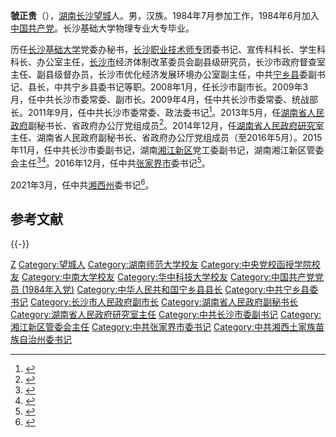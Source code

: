 {{Infobox officeholder
| 图像        = 
| 图像说明    = 
| 职务        = [[中国共产党湘西土家族苗族自治州委员会|中国共产党湘西土家族苗族自治州委员会]]书记
| 就任日期    = 2021年3月
| 卸任日期    = 
| 前任        = [[叶红专|叶红专]]
| 继任        = 
| 职务1       = 张家界市市人大常委会主任
| 就任日期1   = 2017年1月
| 卸任日期1   = 2021年3月
| 前任1       = [[朱国军|朱国军]]
| 继任1       = 
| 职务2       = [[中国共产党张家界市委员会|中国共产党张家界市委员会]]书记
| 就任日期2   = 2016年12月
| 卸任日期2   = 2021年3月
| 前任2       = [[杨光荣|杨光荣]]
| 继任2       = [[刘革安|刘革安]]
| 职务3       = [[中国共产党长沙市委员会|中国共产党长沙市委员会]]副书记
| 就任日期3   = 2015年11月
| 卸任日期3   = 2016年12月
| 前任3       = 
| 继任3       = 
| 书记3       = [[易炼红|易炼红]]
| 职务4       = [[湖南省人民政府|湖南省人民政府]]副秘书长
| 就任日期4   = 2013年3月
| 卸任日期4   = 2016年5月
| 前任4       = 
| 继任4       = 
| 职务5       = [[长沙市人民政府|长沙市人民政府]]副市长
| 就任日期5   = 2008年1月
| 卸任日期5   = 2009年3月
| 前任5       = 
| 继任5       = 
| 1blankname5 = 市长
| 1namedata5  = [[张剑飞|张剑飞]]
| 职务6       = [[中国共产党宁乡市委员会|中国共产党宁乡县委员会]]书记
| 就任日期6   = 2004年2月
| 卸任日期6   = 2008年1月
| 前任6       = [[徐湘平|徐湘平]]
| 继任6       = [[黎石秋|黎石秋]]
| 职务7       = [[宁乡市人民政府|宁乡县人民政府]]县长
| 就任日期7   = 2000年10月
| 卸任日期7   = 2004年2月
| 前任7       = 徐湘平
| 继任7       = 黎石秋
| 姓名        = 虢正贵
| 原名        = 
| 出生日期    = {{birth year and age|1964|09}}
| 出生地点    = {{PRC}}[[湖南省|湖南省]][[长沙市|长沙市]][[望城区|望城县]]
| 逝世日期    = <!-- {{death date and age|}}（死亡在前，出生在后）{{death year and age| }} -->
| 逝世地点    = 
| 政党        = {{CPC}}
| 职业        = 官员
| 父母        = 
| 配偶        = <!--{{marriage|姓名|}} -->
| 子女        = 
| 亲属        = 
| 信仰        = 
| 母校        = [[湖南师范大学|湖南师范大学]]<br>[[中共中央党校|中共中央党校]]<br>[[中南大学|中南大学]]<br>[[华中科技大学|华中科技大学]]
| 网站        = 
| 签名        = 
| 脚注        = 
}}
'''虢正贵'''（{{bd|1964年|9月||catIdx=Guo虢}}），[[湖南省|湖南]][[长沙市|长沙]][[望城区|望城]]人。男，汉族。1984年7月参加工作，1984年6月加入[[中国共产党|中国共产党]]。长沙基础大学物理专业大专毕业。

历任[[长沙基础大学|长沙基础大学]]党委办秘书，[[长沙职业技术师专|长沙职业技术师专]]团委书记、宣传科科长、学生科科长、办公室主任，[[长沙市|长沙市]]经济体制改革委员会副县级研究员，长沙市政府督查室主任、副县级督办员，长沙市优化经济发展环境办公室副主任，中共[[宁乡县|宁乡县]]委副书记、县长，中共宁乡县委书记等职。2008年1月，任长沙市副市长。2009年3月，任中共长沙市委常委、副市长。2009年4月，任中共长沙市委常委、统战部长。2011年9月，任中共长沙市委常委、政法委书记<ref>{{cite news|title=湖南省委任免一批干部 虢正贵任长沙市委政法委书记|url=http://politics.people.com.cn/GB/41223/15784486.html|accessdate=2016-05-27|newspaper=人民网|archive-date=2012-01-16|archive-url=https://web.archive.org/web/20120116214455/http://politics.people.com.cn/GB/41223/15784486.html|dead-url=no}}</ref>。2013年5月，任[[湖南省人民政府|湖南省人民政府]]副秘书长、省政府办公厅党组成员<ref>{{cite news|title=湖南任免向曙光、曹炯芳、虢正贵、邓立佳、李荐国等职务|url=http://district.ce.cn/newarea/sddy/201305/21/t20130521_24403134.shtml|accessdate=2016-05-27|newspaper=中国经济网|archive-date=2016-01-07|archive-url=https://web.archive.org/web/20160107004735/http://district.ce.cn/newarea/sddy/201305/21/t20130521_24403134.shtml|dead-url=no}}</ref>。2014年12月，任[[湖南省人民政府研究室|湖南省人民政府研究室]]主任、湖南省人民政府副秘书长、省政府办公厅党组成员（至2016年5月）。2015年11月，任中共长沙市委副书记，湖南[[湘江新区|湘江新区]]党工委副书记，湖南湘江新区管委会主任<ref>{{cite news|title=虢正贵任湖南长沙市委副书记，提名湘江新区管委会主任|url=http://www.thepaper.cn/newsDetail_forward_1403582|accessdate=2016-05-27|newspaper=澎湃新闻|archive-date=2020-04-04|archive-url=https://web.archive.org/web/20200404032306/http://www.thepaper.cn/newsDetail_forward_1403582|dead-url=no}}</ref><ref>{{cite news|title=湖南任免周义祥、毛健刚、彭君晖、王建华、齐绍武、罗闰良等职务|url=http://district.ce.cn/newarea/sddy/201512/28/t20151228_7910648.shtml|accessdate=2016-05-27|newspaper=中国经济网|archive-date=2016-12-20|archive-url=https://web.archive.org/web/20161220102454/http://district.ce.cn/newarea/sddy/201512/28/t20151228_7910648.shtml|dead-url=no}}</ref>。2016年12月，任中共[[张家界市|张家界市]]委书记<ref>{{cite web|accessdate=2016-12-05|url=http://www.thepaper.cn/newsDetail_forward_1573312|title=虢正贵拟任湖南张家界市委书记，瞿海拟任益阳市委书记|publisher=澎湃新闻|archive-date=2016-12-20|archive-url=https://web.archive.org/web/20161220091652/http://www.thepaper.cn/newsDetail_forward_1573312|dead-url=no}}</ref>。

2021年3月，任中共[[湘西州|湘西州]]委书记<ref>{{Cite web|title=虢正贵任湘西州委书记 叶红专不再兼任(简历)_中国经济网——国家经济门户|url=http://district.ce.cn/newarea/sddy/202103/21/t20210321_36397561.shtml|accessdate=2021-03-21|work=district.ce.cn|archive-date=2021-03-23|archive-url=https://web.archive.org/web/20210323145343/http://district.ce.cn/newarea/sddy/202103/21/t20210321_36397561.shtml|dead-url=no}}</ref>。

==参考文献==
{{reflist}}

{{-}}
{{start box}}
{{s-ppo|cpc}}
{{s-before|[[叶红专|叶红专]]}}
{{s-title|[[中国共产党湘西土家族苗族自治州委员会|中国共产党湘西土家族苗族自治州委员会]]书记|2021年3月－}} 
{{s-inc}}
{{s-before|[[杨光荣|杨光荣]]}}
{{s-title|[[中国共产党张家界市委员会|中国共产党张家界市委员会]]书记|2016年12月－2021年3月}}
{{s-after|[[刘革安|刘革安]]}}
{{s-before|[[徐湘平|徐湘平]]}}
{{s-title|[[中国共产党宁乡市委员会|中国共产党宁乡县委员会]]书记|2004年2月－2008年1月}}
{{s-after|[[黎石秋|黎石秋]]}}
{{s-gov|prc}}
{{s-new}}
{{s-title|[[湘江新区|湘江新区]]管委会主任|2015年11月－2016年12月}}
{{s-after|[[曹立军|曹立军]]}}
{{s-before|[[曹炯芳|曹炯芳]]}}
{{s-title|[[湖南省人民政府|湖南省人民政府研究室]]主任|2014年12月－2016年5月}}
{{s-after|？}}
{{s-before|徐湘平}}
{{s-title|[[宁乡市人民政府|宁乡县人民政府]]县长|2000年10月－2004年2月}}
{{s-after|黎石秋}}
{{end box}}
{{湖南省湘西州正职领导人}}

{{DEFAULTSORT:Guo虢}}
[[Category:虢姓|Z]]
[[Category:望城人|Category:望城人]]
[[Category:湖南师范大学校友|Category:湖南师范大学校友]]
[[Category:中央党校函授学院校友|Category:中央党校函授学院校友]]
[[Category:中南大学校友|Category:中南大学校友]]
[[Category:华中科技大学校友|Category:华中科技大学校友]]
[[Category:中国共产党党员_(1984年入党)|Category:中国共产党党员 (1984年入党)]]
[[Category:中华人民共和国宁乡县县长|Category:中华人民共和国宁乡县县长]]
[[Category:中共宁乡县委书记|Category:中共宁乡县委书记]]
[[Category:长沙市人民政府副市长|Category:长沙市人民政府副市长]]
[[Category:湖南省人民政府副秘书长|Category:湖南省人民政府副秘书长]]
[[Category:湖南省人民政府研究室主任|Category:湖南省人民政府研究室主任]]
[[Category:中共长沙市委副书记|Category:中共长沙市委副书记]]
[[Category:湘江新区管委会主任|Category:湘江新区管委会主任]]
[[Category:中共张家界市委书记|Category:中共张家界市委书记]]
[[Category:中共湘西土家族苗族自治州委书记|Category:中共湘西土家族苗族自治州委书记]]